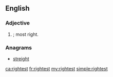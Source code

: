 ==English==

===Adjective===
{{head|en}}

# {{en-superlative of|right}}; most right.

===Anagrams===
* [[streight#English|streight]]

[[ca:rightest]]
[[fr:rightest]]
[[my:rightest]]
[[simple:rightest]]